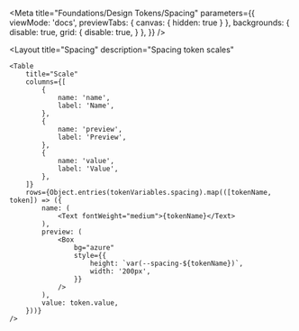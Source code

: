 
<Meta
    title="Foundations/Design Tokens/Spacing"
    parameters={{
        viewMode: 'docs',
        previewTabs: {
            canvas: { hidden: true }
        },
        backgrounds: {
            disable: true,
            grid: {
                disable: true,
            }
        },
    }}
/>

<Layout
    title="Spacing"
    description="Spacing token scales"
>
    <Table
        title="Scale"
        columns={[
            {
                name: 'name',
                label: 'Name',
            },
            {
                name: 'preview',
                label: 'Preview',
            },
            {
                name: 'value',
                label: 'Value',
            },
        ]}
        rows={Object.entries(tokenVariables.spacing).map(([tokenName, token]) => ({
            name: (
                <Text fontWeight="medium">{tokenName}</Text>
            ),
            preview: (
                <Box
                    bg="azure"
                    style={{
                        height: `var(--spacing-${tokenName})`,
                        width: '200px',
                    }}
                />
            ),
            value: token.value,
        }))}
    />
</Layout>
